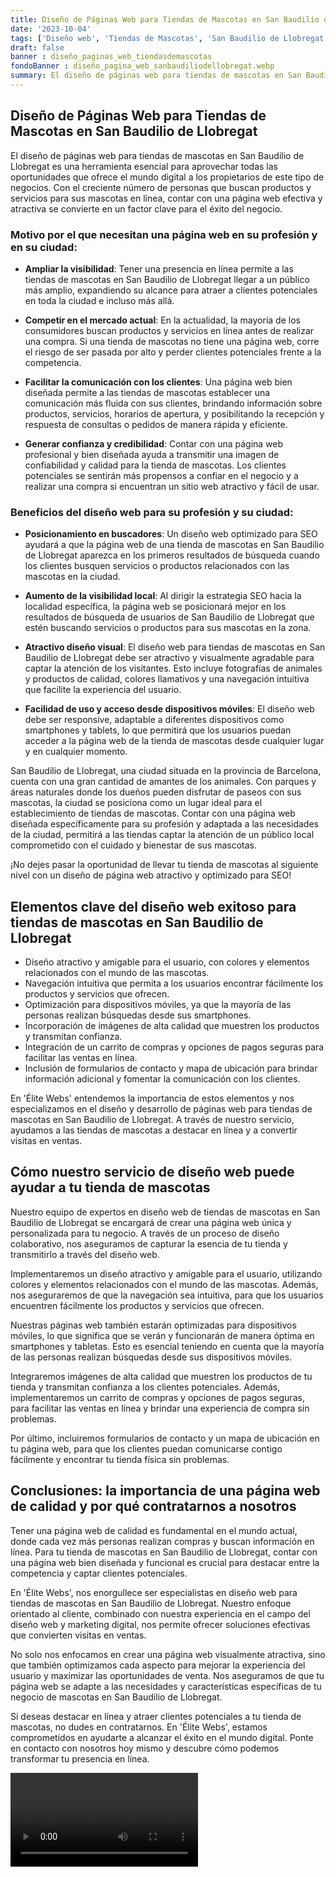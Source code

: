 ```yaml
---
title: Diseño de Páginas Web para Tiendas de Mascotas en San Baudilio de Llobregat
date: '2023-10-04'
tags: ['Diseño web', 'Tiendas de Mascotas', 'San Baudilio de Llobregat']
draft: false
banner : diseño_paginas_web_tiendasdemascotas
fondoBanner : diseño_pagina_web_sanbaudiliodellobregat.webp
summary: El diseño de páginas web para tiendas de mascotas en San Baudilio de Llobregat es una herramienta esencial para aprovechar todas las oportunidades que ofrece el mundo digital a los propietarios de este tipo de negocios. Con el creciente número de personas que buscan productos y servicios para sus mascotas en línea, contar con una página web efectiva y atractiva se convierte en un factor clave para el éxito del negocio.
---
```


## Diseño de Páginas Web para Tiendas de Mascotas en San Baudilio de Llobregat

El diseño de páginas web para tiendas de mascotas en San Baudilio de Llobregat es una herramienta esencial para aprovechar todas las oportunidades que ofrece el mundo digital a los propietarios de este tipo de negocios. Con el creciente número de personas que buscan productos y servicios para sus mascotas en línea, contar con una página web efectiva y atractiva se convierte en un factor clave para el éxito del negocio.

### Motivo por el que necesitan una página web en su profesión y en su ciudad:

- **Ampliar la visibilidad**: Tener una presencia en línea permite a las tiendas de mascotas en San Baudilio de Llobregat llegar a un público más amplio, expandiendo su alcance para atraer a clientes potenciales en toda la ciudad e incluso más allá.

- **Competir en el mercado actual**: En la actualidad, la mayoría de los consumidores buscan productos y servicios en línea antes de realizar una compra. Si una tienda de mascotas no tiene una página web, corre el riesgo de ser pasada por alto y perder clientes potenciales frente a la competencia.

- **Facilitar la comunicación con los clientes**: Una página web bien diseñada permite a las tiendas de mascotas establecer una comunicación más fluida con sus clientes, brindando información sobre productos, servicios, horarios de apertura, y posibilitando la recepción y respuesta de consultas o pedidos de manera rápida y eficiente.

- **Generar confianza y credibilidad**: Contar con una página web profesional y bien diseñada ayuda a transmitir una imagen de confiabilidad y calidad para la tienda de mascotas. Los clientes potenciales se sentirán más propensos a confiar en el negocio y a realizar una compra si encuentran un sitio web atractivo y fácil de usar.

### Beneficios del diseño web para su profesión y su ciudad:

- **Posicionamiento en buscadores**: Un diseño web optimizado para SEO ayudará a que la página web de una tienda de mascotas en San Baudilio de Llobregat aparezca en los primeros resultados de búsqueda cuando los clientes busquen servicios o productos relacionados con las mascotas en la ciudad.

- **Aumento de la visibilidad local**: Al dirigir la estrategia SEO hacia la localidad específica, la página web se posicionará mejor en los resultados de búsqueda de usuarios de San Baudilio de Llobregat que estén buscando servicios o productos para sus mascotas en la zona.

- **Atractivo diseño visual**: El diseño web para tiendas de mascotas en San Baudilio de Llobregat debe ser atractivo y visualmente agradable para captar la atención de los visitantes. Esto incluye fotografías de animales y productos de calidad, colores llamativos y una navegación intuitiva que facilite la experiencia del usuario.

- **Facilidad de uso y acceso desde dispositivos móviles**: El diseño web debe ser responsive, adaptable a diferentes dispositivos como smartphones y tablets, lo que permitirá que los usuarios puedan acceder a la página web de la tienda de mascotas desde cualquier lugar y en cualquier momento.

San Baudilio de Llobregat, una ciudad situada en la provincia de Barcelona, cuenta con una gran cantidad de amantes de los animales. Con parques y áreas naturales donde los dueños pueden disfrutar de paseos con sus mascotas, la ciudad se posiciona como un lugar ideal para el establecimiento de tiendas de mascotas. Contar con una página web diseñada específicamente para su profesión y adaptada a las necesidades de la ciudad, permitirá a las tiendas captar la atención de un público local comprometido con el cuidado y bienestar de sus mascotas.

¡No dejes pasar la oportunidad de llevar tu tienda de mascotas al siguiente nivel con un diseño de página web atractivo y optimizado para SEO!

<GifSeo />

<Cta />

## Elementos clave del diseño web exitoso para tiendas de mascotas en San Baudilio de Llobregat

- Diseño atractivo y amigable para el usuario, con colores y elementos relacionados con el mundo de las mascotas.
- Navegación intuitiva que permita a los usuarios encontrar fácilmente los productos y servicios que ofrecen.
- Optimización para dispositivos móviles, ya que la mayoría de las personas realizan búsquedas desde sus smartphones.
- Incorporación de imágenes de alta calidad que muestren los productos y transmitan confianza.
- Integración de un carrito de compras y opciones de pagos seguras para facilitar las ventas en línea.
- Inclusión de formularios de contacto y mapa de ubicación para brindar información adicional y fomentar la comunicación con los clientes.

En 'Élite Webs' entendemos la importancia de estos elementos y nos especializamos en el diseño y desarrollo de páginas web para tiendas de mascotas en San Baudilio de Llobregat. A través de nuestro servicio, ayudamos a las tiendas de mascotas a destacar en línea y a convertir visitas en ventas. 

## Cómo nuestro servicio de diseño web puede ayudar a tu tienda de mascotas

Nuestro equipo de expertos en diseño web de tiendas de mascotas en San Baudilio de Llobregat se encargará de crear una página web única y personalizada para tu negocio. A través de un proceso de diseño colaborativo, nos aseguramos de capturar la esencia de tu tienda y transmitirlo a través del diseño web.

Implementaremos un diseño atractivo y amigable para el usuario, utilizando colores y elementos relacionados con el mundo de las mascotas. Además, nos aseguraremos de que la navegación sea intuitiva, para que los usuarios encuentren fácilmente los productos y servicios que ofrecen.

Nuestras páginas web también estarán optimizadas para dispositivos móviles, lo que significa que se verán y funcionarán de manera óptima en smartphones y tabletas. Esto es esencial teniendo en cuenta que la mayoría de las personas realizan búsquedas desde sus dispositivos móviles.

Integraremos imágenes de alta calidad que muestren los productos de tu tienda y transmitan confianza a los clientes potenciales. Además, implementaremos un carrito de compras y opciones de pagos seguras, para facilitar las ventas en línea y brindar una experiencia de compra sin problemas.

Por último, incluiremos formularios de contacto y un mapa de ubicación en tu página web, para que los clientes puedan comunicarse contigo fácilmente y encontrar tu tienda física sin problemas.

## Conclusiones: la importancia de una página web de calidad y por qué contratarnos a nosotros

Tener una página web de calidad es fundamental en el mundo actual, donde cada vez más personas realizan compras y buscan información en línea. Para tu tienda de mascotas en San Baudilio de Llobregat, contar con una página web bien diseñada y funcional es crucial para destacar entre la competencia y captar clientes potenciales.

En 'Élite Webs', nos enorgullece ser especialistas en diseño web para tiendas de mascotas en San Baudilio de Llobregat. Nuestro enfoque orientado al cliente, combinado con nuestra experiencia en el campo del diseño web y marketing digital, nos permite ofrecer soluciones efectivas que convierten visitas en ventas.

No solo nos enfocamos en crear una página web visualmente atractiva, sino que también optimizamos cada aspecto para mejorar la experiencia del usuario y maximizar las oportunidades de venta. Nos aseguramos de que tu página web se adapte a las necesidades y características específicas de tu negocio de mascotas en San Baudilio de Llobregat.

Si deseas destacar en línea y atraer clientes potenciales a tu tienda de mascotas, no dudes en contratarnos. En 'Élite Webs', estamos comprometidos en ayudarte a alcanzar el éxito en el mundo digital. Ponte en contacto con nosotros hoy mismo y descubre cómo podemos transformar tu presencia en línea.

<Video />

<CtaBot job='Tiendas de Mascotas' city='San Baudilio de Llobregat'/>

<Gmaps query='San Baudilio de Llobregat+españa+maps' />